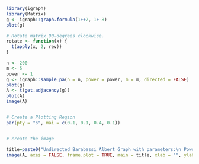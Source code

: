 
```r
library(igraph)
library(Matrix)
g <- igraph::graph.formula(1++2, 1+-8)
plot(g)

```

```r

# Rotate matrix 90-degrees clockwise.
rotate <- function(x) {
  t(apply(x, 2, rev))
}
```

```r
n <- 200
m <- 5
power <- 1
g <- igraph::sample_pa(n = n, power = power, m = m, directed = FALSE)
plot(g)
A <- t(get.adjacency(g))
plot(A)
image(A)


# Create a Plotting Region
par(pty = "s", mai = c(0.1, 0.1, 0.4, 0.1))


# create the image

title=paste0("Undirected Barabassi Albert Graph with parameters:\n Power = ", power, "; size = ", n, "; Edges/step = ", round(m))
image(A, axes = FALSE, frame.plot = TRUE, main = title, xlab = "", ylab = "",  )
```


